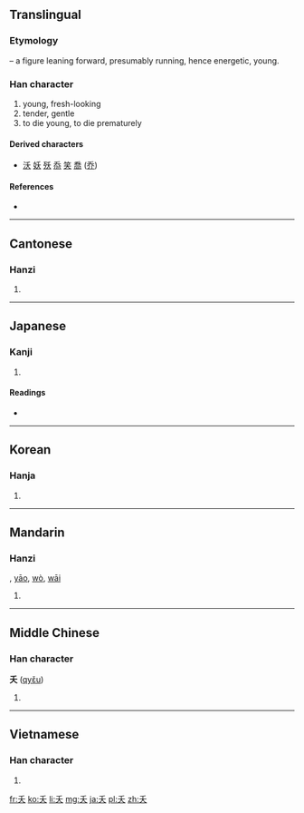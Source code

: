 {{also|天|夫}}
==Translingual==

===Etymology===
{{liushu|i}} – a figure leaning forward, presumably running, hence energetic, young.

===Han character===
{{Han char|rn=37|rad=大|as=01|sn=4|four=2043<sub>0</sub>|canj=竹大 (HK)|ids=⿱[[丿]][[大]]}}
#young, fresh-looking
#tender, gentle
#to die young, to die prematurely

====Derived characters====
* [[沃]] [[妖]] [[殀]]  [[忝]] [[笑]] [[喬]] ([[乔]])

====References====
* {{Han ref|kx=0249.030|dkj=05838|dj=0507.040|hdz=10523.020|uh=592D|ud=22829|bh=A4D4|bd=42196}}

----

==Cantonese==

===Hanzi===
{{yue-hanzi|jyut=|y=yiu1}}

# {{defn|lang=yue|sort=大01}}

----

==Japanese==

===Kanji===
{{ja-kanji|grade=|rs=大01}}

# {{defn|lang=ja|sort=大01}}

====Readings====
* {{ja-readings|on=[[よう]] (yō), [[おう]] (ō), [[か]] (ka)|kun=[[わかい]] (wakai), [[わざわい]] (wazawai), [[わかじに]] (wakajini)}}

----

==Korean==

===Hanja===
{{ko-hanja|hangeul=[[요]], [[오]]|rv=yo, o|mr=yo, o}}

# {{defn|lang=ko|sort=大01}}

----

==Mandarin==

===Hanzi===
{{cmn-hanzi|pin=[[yǎo]] ([[yao3]])|wg=yao<sup>3</sup>}}, [[yāo]], [[wò]], [[wāi]]

# {{defn|lang=cmn|sort=大01}}

----

==Middle Chinese==

===Han character===
'''夭''' ([[qyɛ̌u]])

# {{defn|lang=zhx-mid|sort=大01}}

----

==Vietnamese==

===Han character===
{{vi-hantu|[[yêu]], [[yểu]], [[eo]], [[ỉu]], [[yếu]], [[èo]]|rs=大01}}

# {{defn|lang=vi|sort=大01}}

[[fr:夭]]
[[ko:夭]]
[[li:夭]]
[[mg:夭]]
[[ja:夭]]
[[pl:夭]]
[[zh:夭]]